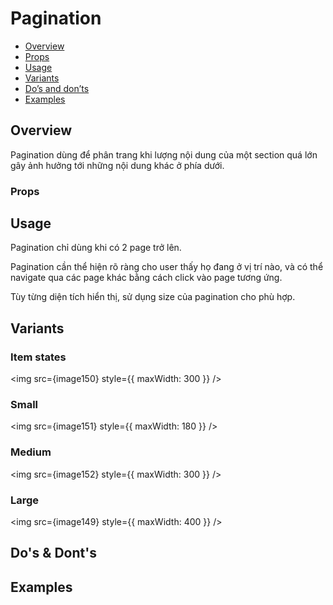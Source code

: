 

<Meta of={Stories} />

# Pagination

- [Overview](#overview)
- [Props](#props)
- [Usage](#usage)
- [Variants](#variants)
- [Do’s and don’ts](#dos--donts)
- [Examples](#examples)

## Overview

Pagination dùng để phân trang khi lượng nội dung của một section quá lớn
gây ảnh hưởng tới những nội dung khác ở phía dưới.

<Canvas of={Stories.Default} />

### Props

<Controls of={Stories.Default} />

## Usage

Pagination chỉ dùng khi có 2 page trở lên.

Pagination cần thể hiện rõ ràng cho user thấy họ đang ở vị trí nào, và
có thể navigate qua các page khác bằng cách click vào page tương ứng.

Tùy từng diện tích hiển thị, sử dụng size của pagination cho phù hợp.

## Variants

### Item states

<img src={image150} style={{ maxWidth: 300 }} />

### Small

<img src={image151} style={{ maxWidth: 180 }} />

### Medium

<img src={image152} style={{ maxWidth: 300 }} />

### Large

<img src={image149} style={{ maxWidth: 400 }} />

## Do's & Dont's

## Examples

<Canvas of={Stories.Examples} />
